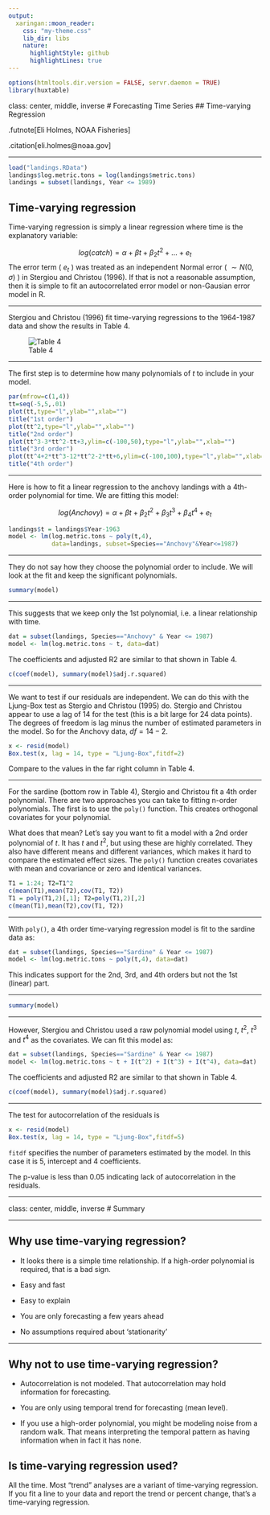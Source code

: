 ```yaml
---
output:
  xaringan::moon_reader:
    css: "my-theme.css"
    lib_dir: libs
    nature:
      highlightStyle: github
      highlightLines: true
---
```


```r
options(htmltools.dir.version = FALSE, servr.daemon = TRUE)
library(huxtable)
```

class: center, middle, inverse
# Forecasting Time Series
## Time-varying Regression

.futnote[Eli Holmes, NOAA Fisheries]

.citation[eli.holmes@noaa.gov]

---

```r
load("landings.RData")
landings$log.metric.tons = log(landings$metric.tons)
landings = subset(landings, Year <= 1989)
```


## Time-varying regression

Time-varying regression is simply a linear regression where time is the explanatory variable:

$$log(catch) = \alpha + \beta t + \beta_2 t^2 + \dots + e_t$$
The error term ( $e_t$ ) was treated as an independent Normal error ( $\sim N(0, \sigma)$ ) in Stergiou and Christou (1996).  If that is not a reasonable assumption, then it is simple to fit an autocorrelated error model or non-Gausian error model in R.

---

Stergiou and Christou (1996) fit time-varying regressions to the 1964-1987 data and show the results in Table 4.

![Table 4](./figs/SC1995Table4.png)

---

The first step is to determine how many polynomials of $t$ to include in your model.

```r
par(mfrow=c(1,4))
tt=seq(-5,5,.01)
plot(tt,type="l",ylab="",xlab="")
title("1st order")
plot(tt^2,type="l",ylab="",xlab="")
title("2nd order")
plot(tt^3-3*tt^2-tt+3,ylim=c(-100,50),type="l",ylab="",xlab="")
title("3rd order")
plot(tt^4+2*tt^3-12*tt^2-2*tt+6,ylim=c(-100,100),type="l",ylab="",xlab="")
title("4th order")
```

---

Here is how to fit a linear regression to the anchovy landings with a 4th-order polynomial for time.  We are fitting this model:

$$log(Anchovy) = \alpha + \beta t + \beta_2 t^2 + \beta_3 t^3 + \beta_4 t^4 + e_t$$

```r
landings$t = landings$Year-1963
model <- lm(log.metric.tons ~ poly(t,4), 
            data=landings, subset=Species=="Anchovy"&Year<=1987)
```

---

They do not say how they choose the polynomial order to include.  We will look at the fit and keep the significant polynomials.

```r
summary(model)
```

---

This suggests that we keep only the 1st polynomial, i.e. a linear relationship with time.

```r
dat = subset(landings, Species=="Anchovy" & Year <= 1987)
model <- lm(log.metric.tons ~ t, data=dat)
```

The coefficients and adjusted R2 are similar to that shown in Table 4.

```r
c(coef(model), summary(model)$adj.r.squared)
```

---

We want to test if our residuals are independent.  We can do this with the Ljung-Box test as Stergio and Christou (1995) do.  Stergio and Christou appear to use a lag of 14 for the test (this is a bit large for 24 data points).  The degrees of freedom is lag minus the number of estimated parameters in the model.  So for the Anchovy data, $df = 14 - 2$.

```r
x <- resid(model)
Box.test(x, lag = 14, type = "Ljung-Box",fitdf=2)
```
Compare to the values in the far right column in Table 4.

---

For the sardine (bottom row in Table 4), Stergio and Christou fit a 4th order polynomial.  There are two approaches you can take to fitting n-order polynomials.  The first is to use the `poly()` function.  This creates orthogonal covariates for your polynomial.

What does that mean? Let's say you want to fit a model with a 2nd order polynomial of $t$.  It has $t$ and $t^2$, but using these are highly correlated.  They also have different means and different variances, which makes it hard to compare the estimated effect sizes.  The `poly()` function creates covariates with mean and covariance or zero and identical variances.

```r
T1 = 1:24; T2=T1^2
c(mean(T1),mean(T2),cov(T1, T2))
T1 = poly(T1,2)[,1]; T2=poly(T1,2)[,2]
c(mean(T1),mean(T2),cov(T1, T2))
```

---

With `poly()`, a 4th order time-varying regression model is fit to the sardine data as:

```r
dat = subset(landings, Species=="Sardine" & Year <= 1987)
model <- lm(log.metric.tons ~ poly(t,4), data=dat)
```

This indicates support for the 2nd, 3rd, and 4th orders but not the 1st (linear) part.

---

```r
summary(model)
```
---

However, Stergiou and Christou used a raw polynomial model using $t$, $t^2$, $t^3$ and $t^4$ as the covariates.  We can fit this model as:

```r
dat = subset(landings, Species=="Sardine" & Year <= 1987)
model <- lm(log.metric.tons ~ t + I(t^2) + I(t^3) + I(t^4), data=dat)
```

The coefficients and adjusted R2 are similar to that shown in Table 4.

```r
c(coef(model), summary(model)$adj.r.squared)
```

---

The test for autocorrelation of the residuals is 

```r
x <- resid(model)
Box.test(x, lag = 14, type = "Ljung-Box",fitdf=5)
```

`fitdf` specifies the number of parameters estimated by the model.  In this case it is 5, intercept and 4 coefficients.

The p-value is less than 0.05 indicating lack of autocorrelation in the residuals.

---

class: center, middle, inverse
# Summary

---

## Why use time-varying regression?

* It looks there is a simple time relationship.  If a high-order polynomial is required, that is a bad sign.

* Easy and fast

* Easy to explain

* You are only forecasting a few years ahead

* No assumptions required about 'stationarity'

---

## Why not to use time-varying regression?

* Autocorrelation is not modeled.  That autocorrelation may hold information for forecasting.

* You are only using temporal trend for forecasting (mean level).

* If you use a high-order polynomial, you might be modeling noise from a random walk.  That means interpreting the temporal pattern as having information when in fact it has none.

## Is time-varying regression used?

All the time.  Most "trend" analyses are a variant of time-varying regression.  If you fit a line to your data and report the trend or percent change, that's a time-varying regression.

